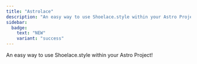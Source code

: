 ```yaml
---
title: "Astrolace"
description: "An easy way to use Shoelace.style within your Astro Project!"
sidebar:
  badge: 
    text: "NEW"
    variant: "success"
---
```


<MXYZIntegration 
  title="@matthiesenxyz/astrolace" 
  githubIntegrationURL='https://github.com/MatthiesenXYZ/Astrolace/tree/main/package/'
  />

An easy way to use Shoelace.style within your Astro Project!

<Card title="Getting Started" icon="rocket">
   <LinkCard 
      title="Want to get started?  Check out the Astrolace Documentation"
      href="https://github.com/MatthiesenXYZ/Astrolace/blob/main/package/README.md"
   />
</Card>
